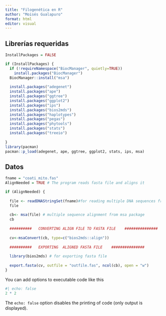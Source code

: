 ```yaml
---
title: "Filogenética en R"
author: "Moisés Gualapuro"
format: html
editor: visual
---
```


## Librerías requeridas

```r
InstallPackages = FALSE

if (InstallPackages) {
  if (!requireNamespace("BiocManager", quietly=TRUE)) 
    install.packages("BiocManager")
  BiocManager::install("msa")
  
  install.packages("adegenet")
  install.packages("ape")
  install.packages("ggtree")
  install.packages("ggplot2")
  install.packages("ips")
  install.packages("bios2mds")
  install.packages("haplotypes")
  install.packages("pegas")
  install.packages("phytools")
  install.packages("stats")
  install.packages("treeio")
 
}
library(pacman)
pacman::p_load(adegenet, ape, ggtree, ggplot2, stats, ips, msa)

```

## Datos

```r
fname = "coati_mito.fas"
AlignNeeded = TRUE # The program reads fasta file and aligns it

if (AlignNeeded) {
  
  file <- readDNAStringSet(fname)#for reading multiple DNA sequences from msa package
  file
  
  cb<- msa(file) # multiple sequence alignment from msa package   
  cb
  
  ##########   CONVERTING ALIGN FILE TO FASTA FILE    ###############
  
  cv<-msaConvert(cb, type=c("bios2mds::align"))
  
  ##########   EXPORTING  ALIGNED FASTA FILE    ###############           
  
  library(bios2mds) # for exporting fasta file
  
  export.fasta(cv, outfile = "outfile.fas", ncol(cb), open = "w")
}

```

You can add options to executable code like this

```r
#| echo: false
2 * 2
```

The `echo: false` option disables the printing of code (only output is displayed).
